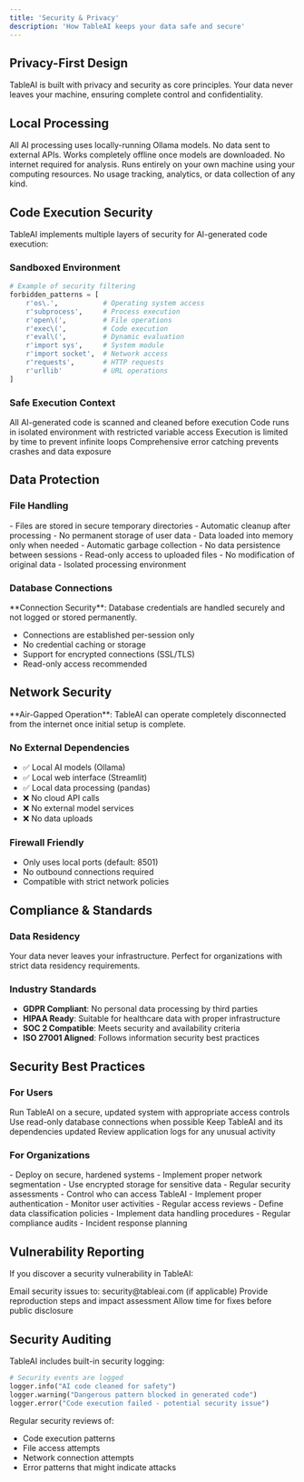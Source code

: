 ```yaml
---
title: 'Security & Privacy'
description: 'How TableAI keeps your data safe and secure'
---
```


## Privacy-First Design

TableAI is built with privacy and security as core principles. Your data never leaves your machine, ensuring complete control and confidentiality.

## Local Processing

<CardGroup cols={2}>
  <Card
    title="Local AI Models"
    icon="microchip"
  >
    All AI processing uses locally-running Ollama models. No data sent to external APIs.
  </Card>
  <Card
    title="Offline Capable"
    icon="wifi-slash"
  >
    Works completely offline once models are downloaded. No internet required for analysis.
  </Card>
  <Card
    title="Your Hardware"
    icon="server"
  >
    Runs entirely on your own machine using your computing resources.
  </Card>
  <Card
    title="No Telemetry"
    icon="eye-slash"
  >
    No usage tracking, analytics, or data collection of any kind.
  </Card>
</CardGroup>

## Code Execution Security

TableAI implements multiple layers of security for AI-generated code execution:

### Sandboxed Environment

```python
# Example of security filtering
forbidden_patterns = [
    r'os\.',           # Operating system access
    r'subprocess',     # Process execution
    r'open\(',         # File operations
    r'exec\(',         # Code execution
    r'eval\(',         # Dynamic evaluation
    r'import sys',     # System module
    r'import socket',  # Network access
    r'requests',       # HTTP requests
    r'urllib'          # URL operations
]
```

### Safe Execution Context

<Steps>
  <Step title="Code Sanitization">
    All AI-generated code is scanned and cleaned before execution
  </Step>
  <Step title="Limited Scope">
    Code runs in isolated environment with restricted variable access
  </Step>
  <Step title="Timeout Protection">
    Execution is limited by time to prevent infinite loops
  </Step>
  <Step title="Error Handling">
    Comprehensive error catching prevents crashes and data exposure
  </Step>
</Steps>

## Data Protection

### File Handling

<AccordionGroup>
  <Accordion title="Temporary Storage">
    - Files are stored in secure temporary directories
    - Automatic cleanup after processing
    - No permanent storage of user data
  </Accordion>
  
  <Accordion title="Memory Management">
    - Data loaded into memory only when needed
    - Automatic garbage collection
    - No data persistence between sessions
  </Accordion>
  
  <Accordion title="Access Control">
    - Read-only access to uploaded files
    - No modification of original data
    - Isolated processing environment
  </Accordion>
</AccordionGroup>

### Database Connections

<Warning>
**Connection Security**: Database credentials are handled securely and not logged or stored permanently.
</Warning>

- Connections are established per-session only
- No credential caching or storage
- Support for encrypted connections (SSL/TLS)
- Read-only access recommended

## Network Security

<Tip>
**Air-Gapped Operation**: TableAI can operate completely disconnected from the internet once initial setup is complete.
</Tip>

### No External Dependencies

- ✅ Local AI models (Ollama)
- ✅ Local web interface (Streamlit)
- ✅ Local data processing (pandas)
- ❌ No cloud API calls
- ❌ No external model services
- ❌ No data uploads

### Firewall Friendly

- Only uses local ports (default: 8501)
- No outbound connections required
- Compatible with strict network policies

## Compliance & Standards

### Data Residency

<CardGroup cols={1}>
  <Card
    title="Complete Data Residency"
    icon="home"
  >
    Your data never leaves your infrastructure. Perfect for organizations with strict data residency requirements.
  </Card>
</CardGroup>

### Industry Standards

- **GDPR Compliant**: No personal data processing by third parties
- **HIPAA Ready**: Suitable for healthcare data with proper infrastructure
- **SOC 2 Compatible**: Meets security and availability criteria
- **ISO 27001 Aligned**: Follows information security best practices

## Security Best Practices

### For Users

<Steps>
  <Step title="Secure Environment">
    Run TableAI on a secure, updated system with appropriate access controls
  </Step>
  <Step title="Database Security">
    Use read-only database connections when possible
  </Step>
  <Step title="Regular Updates">
    Keep TableAI and its dependencies updated
  </Step>
  <Step title="Monitor Logs">
    Review application logs for any unusual activity
  </Step>
</Steps>

### For Organizations

<AccordionGroup>
  <Accordion title="Infrastructure Security">
    - Deploy on secure, hardened systems
    - Implement proper network segmentation
    - Use encrypted storage for sensitive data
    - Regular security assessments
  </Accordion>
  
  <Accordion title="Access Management">
    - Control who can access TableAI
    - Implement proper authentication
    - Monitor user activities
    - Regular access reviews
  </Accordion>
  
  <Accordion title="Data Governance">
    - Define data classification policies
    - Implement data handling procedures
    - Regular compliance audits
    - Incident response planning
  </Accordion>
</AccordionGroup>

## Vulnerability Reporting

If you discover a security vulnerability in TableAI:

<Steps>
  <Step title="Report Privately">
    Email security issues to: security@tableai.com (if applicable)
  </Step>
  <Step title="Include Details">
    Provide reproduction steps and impact assessment
  </Step>
  <Step title="Responsible Disclosure">
    Allow time for fixes before public disclosure
  </Step>
</Steps>

## Security Auditing

TableAI includes built-in security logging:

```python
# Security events are logged
logger.info("AI code cleaned for safety")
logger.warning("Dangerous pattern blocked in generated code")
logger.error("Code execution failed - potential security issue")
```

Regular security reviews of:
- Code execution patterns
- File access attempts
- Network connection attempts
- Error patterns that might indicate attacks
